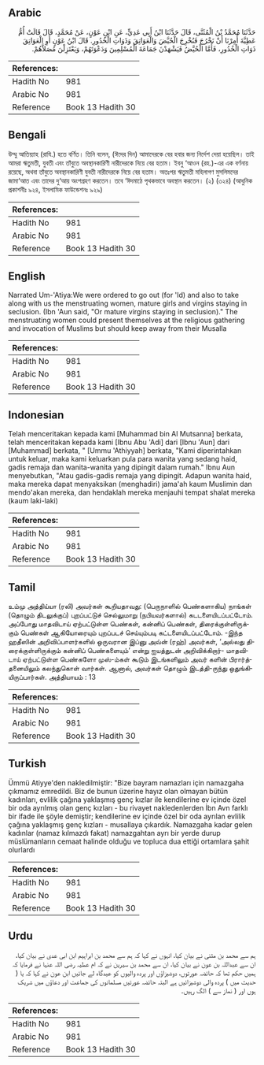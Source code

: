 ## Arabic


<div dir="rtl" lang="ar" style={{fontSize:'larger',backgroundColor:'#f8f9fa',padding:20}}>
حَدَّثَنَا مُحَمَّدُ بْنُ الْمُثَنَّى، قَالَ حَدَّثَنَا ابْنُ أَبِي عَدِيٍّ، عَنِ ابْنِ عَوْنٍ، عَنْ مُحَمَّدٍ، قَالَ قَالَتْ أُمُّ عَطِيَّةَ أُمِرْنَا أَنْ نَخْرُجَ فَنُخْرِجَ الْحُيَّضَ وَالْعَوَاتِقَ وَذَوَاتِ الْخُدُورِ‏.‏ قَالَ ابْنُ عَوْنٍ أَوِ الْعَوَاتِقَ ذَوَاتِ الْخُدُورِ، فَأَمَّا الْحُيَّضُ فَيَشْهَدْنَ جَمَاعَةَ الْمُسْلِمِينَ وَدَعْوَتَهُمْ، وَيَعْتَزِلْنَ مُصَلاَّهُمْ‏.‏
</div>
<div style={{backgroundColor:'#f8f9fa',padding:20, marginBottom: 10}}><table> <thead> <tr> <th>References:</th> <th></th> </tr> </thead> <tbody><tr><td>Hadith No</td><td>981</td></tr><tr><td>Arabic No</td><td>981</td></tr><tr><td>Reference</td><td>Book 13 Hadith 30</td></tr></tbody></table></div>

## Bengali


<div dir="ltr" lang="bn" style={{fontSize:'larger',backgroundColor:'#f8f9fa',padding:20}}>
উম্মু আতিয়্যাহ (রাযি.) হতে বর্ণিত। তিনি বলেন, (ঈদের দিন) আমাদেরকে বের হবার জন্য নির্দেশ দেয়া হয়েছিল। তাই আমরা ঋতুমতী, যুবতী এবং তাঁবুতে অবস্থানকারিণী নারীদেরকে নিয়ে বের হতাম। ইবনু ‘আওন (রহ.)-এর এক বর্ণনায় রয়েছে, অথবা তাঁবুতে অবস্থানকারিণী যুবতী নারীদেরকে নিয়ে বের হতাম। অতঃপর ঋতুমতী মহিলাগণ মুসলিমদের জামা‘আত এবং তাদের দু‘আয় অংশগ্রহণ করতেন। তবে ‘ঈদমাঠে পৃথকভাবে অবস্থান করতেন। (২) (৩২৪) (আধুনিক প্রকাশনীঃ ৯২৪, ইসলামিক ফাউন্ডেশনঃ ৯২৯)
</div>
<div style={{backgroundColor:'#f8f9fa',padding:20, marginBottom: 10}}><table> <thead> <tr> <th>References:</th> <th></th> </tr> </thead> <tbody><tr><td>Hadith No</td><td>981</td></tr><tr><td>Arabic No</td><td>981</td></tr><tr><td>Reference</td><td>Book 13 Hadith 30</td></tr></tbody></table></div>

## English


<div dir="ltr" lang="en" style={{fontSize:'larger',backgroundColor:'#f8f9fa',padding:20}}>
Narrated Um-'Atiya:We were ordered to go out (for 'Id) and also to take along with us the menstruating women, mature girls and virgins staying in seclusion. (Ibn 'Aun said, "Or mature virgins staying in seclusion)." The menstruating women could present themselves at the religious gathering and invocation of Muslims but should keep away from their Musalla
</div>
<div style={{backgroundColor:'#f8f9fa',padding:20, marginBottom: 10}}><table> <thead> <tr> <th>References:</th> <th></th> </tr> </thead> <tbody><tr><td>Hadith No</td><td>981</td></tr><tr><td>Arabic No</td><td>981</td></tr><tr><td>Reference</td><td>Book 13 Hadith 30</td></tr></tbody></table></div>

## Indonesian


<div dir="ltr" lang="id" style={{fontSize:'larger',backgroundColor:'#f8f9fa',padding:20}}>
Telah menceritakan kepada kami [Muhammad bin Al Mutsanna] berkata, telah menceritakan kepada kami [Ibnu Abu 'Adi] dari [Ibnu 'Aun] dari [Muhammad] berkata, " [Ummu 'Athiyyah] berkata, "Kami diperintahkan untuk keluar, maka kami keluarkan pula para wanita yang sedang haid, gadis remaja dan wanita-wanita yang dipingit dalam rumah." Ibnu Aun menyebutkan, "Atau gadis-gadis remaja yang dipingit. Adapun wanita haid, maka mereka dapat menyaksikan (menghadiri) jama'ah kaum Muslimin dan mendo'akan mereka, dan hendaklah mereka menjauhi tempat shalat mereka (kaum laki-laki)
</div>
<div style={{backgroundColor:'#f8f9fa',padding:20, marginBottom: 10}}><table> <thead> <tr> <th>References:</th> <th></th> </tr> </thead> <tbody><tr><td>Hadith No</td><td>981</td></tr><tr><td>Arabic No</td><td>981</td></tr><tr><td>Reference</td><td>Book 13 Hadith 30</td></tr></tbody></table></div>

## Tamil


<div dir="ltr" lang="ta" style={{fontSize:'larger',backgroundColor:'#f8f9fa',padding:20}}>
உம்மு அத்திய்யா (ரலி) அவர்கள் கூறியதாவது: (பெருநாளில் பெண்களாகிய) நாங்கள் (தொழும் திடலுக்குப்) புறப்பட்டுச் செல்லுமாறு (நபியவர்களால்) கடடளையிடப்பட்டோம். அப்போது மாதவிடாய் ஏற்பட்டுள்ள பெண்கள், கன்னிப் பெண்கள், திரைக்குள்ளிருக்கும் பெண்கள் ஆகியோரையும் புறப்படச் செய்யும்படி கட்டளையிடப்பட்டோம். -இந்த ஹதீஸின் அறிவிப்பாளர்களில் ஒருவரான இப்னு அவ்ன் (ரஹ்) அவர்கள், ‘அல்லது திரைக்குள்ளிருக்கும் கன்னிப் பெண்களையும்’ என்று ஐயத்துடன் அறிவிக்கிறார்- மாதவிடாய் ஏற்பட்டுள்ள பெண்களோ முஸ்-ம்கள் கூடும் இடங்களிலும் அவர் களின் பிரார்த்தனையிலும் கலந்துகொள் வார்கள். ஆனால், அவர்கள் தொழும் இடத்தி-ருந்து ஒதுங்கியிருப்பார்கள். அத்தியாயம் : 13
</div>
<div style={{backgroundColor:'#f8f9fa',padding:20, marginBottom: 10}}><table> <thead> <tr> <th>References:</th> <th></th> </tr> </thead> <tbody><tr><td>Hadith No</td><td>981</td></tr><tr><td>Arabic No</td><td>981</td></tr><tr><td>Reference</td><td>Book 13 Hadith 30</td></tr></tbody></table></div>

## Turkish


<div dir="ltr" lang="tr" style={{fontSize:'larger',backgroundColor:'#f8f9fa',padding:20}}>
Ümmü Atiyye'den nakledilmiştir: "Bize bayram namazları için namazgaha çıkmamız emredildi. Biz de bunun üzerine hayız olan olmayan bütün kadınları, evlilik çağına yaklaşmış genç kızlar ile kendilerine ev içinde özel bir oda ayrılmış olan genç kızları - bu rivayet nakledenlerden İbn Avn farklı bir ifade ile şöyle demiştir; kendilerine ev içinde özel bir oda ayrılan evlilik çağına yaklaşmış genç kızları - musallaya çıkardık. Namazgaha kadar gelen kadınlar (namaz kılmazdı fakat) namazgahtan ayrı bir yerde durup müslümanların cemaat halinde olduğu ve topluca dua ettiği ortamlara şahit olurlardı
</div>
<div style={{backgroundColor:'#f8f9fa',padding:20, marginBottom: 10}}><table> <thead> <tr> <th>References:</th> <th></th> </tr> </thead> <tbody><tr><td>Hadith No</td><td>981</td></tr><tr><td>Arabic No</td><td>981</td></tr><tr><td>Reference</td><td>Book 13 Hadith 30</td></tr></tbody></table></div>

## Urdu


<div dir="rtl" lang="ur" style={{fontSize:'larger',backgroundColor:'#f8f9fa',padding:20}}>
ہم سے محمد بن مثنی نے بیان کیا، انہوں نے کہا کہ ہم سے محمد بن ابراہیم ابن ابی عدی نے بیان کیا، ان سے عبداللہ بن عون نے بیان کیا، ان سے محمد بن سیرین نے کہ ام عطیہ رضی اللہ عنہا نے فرمایا کہ ہمیں حکم تھا کہ حائضہ عورتوں، دوشیزاؤں اور پردہ والیوں کو عیدگاہ لے جائیں ابن عون نے کہا کہ یا ( حدیث میں ) پردہ والی دوشیزائیں ہے البتہ حائضہ عورتیں مسلمانوں کی جماعت اور دعاؤں میں شریک ہوں اور ( نماز سے ) الگ رہیں۔
</div>
<div style={{backgroundColor:'#f8f9fa',padding:20, marginBottom: 10}}><table> <thead> <tr> <th>References:</th> <th></th> </tr> </thead> <tbody><tr><td>Hadith No</td><td>981</td></tr><tr><td>Arabic No</td><td>981</td></tr><tr><td>Reference</td><td>Book 13 Hadith 30</td></tr></tbody></table></div>